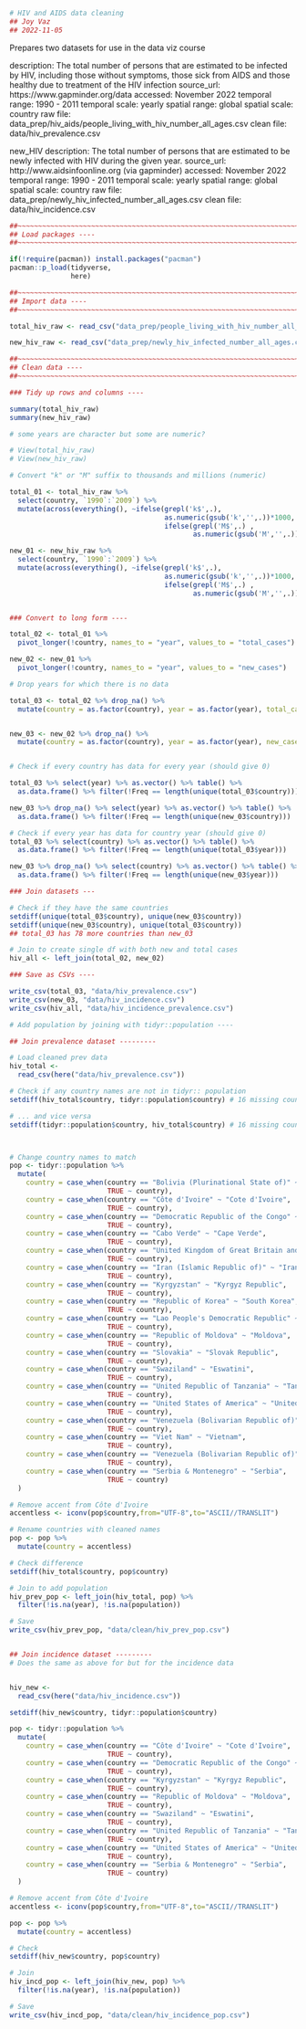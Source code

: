 
```r
# HIV and AIDS data cleaning
## Joy Vaz
## 2022-11-05
```

Prepares two datasets for use in the data viz course

description: The total number of persons that are estimated to be infected by HIV, including those without symptoms, those sick from AIDS and those healthy due to treatment of the HIV infection
source_url: https://www.gapminder.org/data
accessed: November 2022
temporal range: 1990 - 2011
temporal scale: yearly
spatial range: global
spatial scale: country
raw file: data_prep/hiv_aids/people_living_with_hiv_number_all_ages.csv
clean file: data/hiv_prevalence.csv

new_HIV 
description: The total number of persons that are estimated to be newly infected with HIV during the given year.
source_url: http://www.aidsinfoonline.org (via gapminder)
accessed: November 2022
temporal range: 1990 - 2011
temporal scale: yearly
spatial range: global
spatial scale: country
raw file: data_prep/newly_hiv_infected_number_all_ages.csv
clean file: data/hiv_incidence.csv

```r
##~~~~~~~~~~~~~~~~~~~~~~~~~~~~~~~~~~~~~~~~~~~~~~~~~~~~~~~~~~~~~~~~~~~~~~~~~~~~~~
## Load packages ----
##~~~~~~~~~~~~~~~~~~~~~~~~~~~~~~~~~~~~~~~~~~~~~~~~~~~~~~~~~~~~~~~~~~~~~~~~~~~~~~

if(!require(pacman)) install.packages("pacman")
pacman::p_load(tidyverse,
               here)

##~~~~~~~~~~~~~~~~~~~~~~~~~~~~~~~~~~~~~~~~~~~~~~~~~~~~~~~~~~~~~~~~~~~~~~~~~~~~~~
## Import data ----
##~~~~~~~~~~~~~~~~~~~~~~~~~~~~~~~~~~~~~~~~~~~~~~~~~~~~~~~~~~~~~~~~~~~~~~~~~~~~~~

total_hiv_raw <- read_csv("data_prep/people_living_with_hiv_number_all_ages.csv")

new_hiv_raw <- read_csv("data_prep/newly_hiv_infected_number_all_ages.csv")

##~~~~~~~~~~~~~~~~~~~~~~~~~~~~~~~~~~~~~~~~~~~~~~~~~~~~~~~~~~~~~~~~~~~~~~~~~~~~~~
## Clean data ----
##~~~~~~~~~~~~~~~~~~~~~~~~~~~~~~~~~~~~~~~~~~~~~~~~~~~~~~~~~~~~~~~~~~~~~~~~~~~~~~

### Tidy up rows and columns ----

summary(total_hiv_raw) 
summary(new_hiv_raw)

# some years are character but some are numeric?

# View(total_hiv_raw)
# View(new_hiv_raw)

# Convert "k" or "M" suffix to thousands and millions (numeric)

total_01 <- total_hiv_raw %>% 
  select(country, `1990`:`2009`) %>% 
  mutate(across(everything(), ~ifelse(grepl('k$',.), 
                                      as.numeric(gsub('k','',.))*1000,
                                      ifelse(grepl('M$',.) ,
                                             as.numeric(gsub('M','',.))*1000000,.)))) 

new_01 <- new_hiv_raw %>% 
  select(country, `1990`:`2009`) %>% 
  mutate(across(everything(), ~ifelse(grepl('k$',.), 
                                      as.numeric(gsub('k','',.))*1000,
                                      ifelse(grepl('M$',.) ,
                                             as.numeric(gsub('M','',.))*1000000,.))))


### Convert to long form ----

total_02 <- total_01 %>% 
  pivot_longer(!country, names_to = "year", values_to = "total_cases")

new_02 <- new_01 %>% 
  pivot_longer(!country, names_to = "year", values_to = "new_cases")

# Drop years for which there is no data

total_03 <- total_02 %>% drop_na() %>% 
  mutate(country = as.factor(country), year = as.factor(year), total_cases = as.numeric(total_cases))


new_03 <- new_02 %>% drop_na() %>% 
  mutate(country = as.factor(country), year = as.factor(year), new_cases = as.numeric(new_cases))


# Check if every country has data for every year (should give 0)

total_03 %>% select(year) %>% as.vector() %>% table() %>% 
  as.data.frame() %>% filter(!Freq == length(unique(total_03$country)))

new_03 %>% drop_na() %>% select(year) %>% as.vector() %>% table() %>% 
  as.data.frame() %>% filter(!Freq == length(unique(new_03$country)))

# Check if every year has data for country year (should give 0)
total_03 %>% select(country) %>% as.vector() %>% table() %>% 
  as.data.frame() %>% filter(!Freq == length(unique(total_03$year)))

new_03 %>% drop_na() %>% select(country) %>% as.vector() %>% table() %>% 
  as.data.frame() %>% filter(!Freq == length(unique(new_03$year)))

### Join datasets ---

# Check if they have the same countries
setdiff(unique(total_03$country), unique(new_03$country))
setdiff(unique(new_03$country), unique(total_03$country))
## total_03 has 78 more countries than new_03

# Join to create single df with both new and total cases
hiv_all <- left_join(total_02, new_02)

### Save as CSVs ----

write_csv(total_03, "data/hiv_prevalence.csv")
write_csv(new_03, "data/hiv_incidence.csv")
write_csv(hiv_all, "data/hiv_incidence_prevalence.csv")

# Add population by joining with tidyr::population ----

## Join prevalence dataset ---------

# Load cleaned prev data
hiv_total <- 
  read_csv(here("data/hiv_prevalence.csv"))

# Check if any country names are not in tidyr:: population
setdiff(hiv_total$country, tidyr::population$country) # 16 missing countries

# ... and vice versa
setdiff(tidyr::population$country, hiv_total$country) # 16 missing countries



# Change country names to match
pop <- tidyr::population %>% 
  mutate(
    country = case_when(country == "Bolivia (Plurinational State of)" ~ "Bolivia",
                        TRUE ~ country),
    country = case_when(country == "Côte d'Ivoire" ~ "Cote d'Ivoire",
                        TRUE ~ country),
    country = case_when(country == "Democratic Republic of the Congo" ~ "Congo, Rep.",
                        TRUE ~ country),
    country = case_when(country == "Cabo Verde" ~ "Cape Verde",
                        TRUE ~ country),
    country = case_when(country == "United Kingdom of Great Britain and Northern Ireland" ~ "United Kingdom",
                        TRUE ~ country),
    country = case_when(country == "Iran (Islamic Republic of)" ~ "Iran",
                        TRUE ~ country),
    country = case_when(country == "Kyrgyzstan" ~ "Kyrgyz Republic",
                        TRUE ~ country),
    country = case_when(country == "Republic of Korea" ~ "South Korea",
                        TRUE ~ country),
    country = case_when(country == "Lao People's Democratic Republic" ~ "Lao",
                        TRUE ~ country),
    country = case_when(country == "Republic of Moldova" ~ "Moldova",
                        TRUE ~ country),
    country = case_when(country == "Slovakia" ~ "Slovak Republic",
                        TRUE ~ country),
    country = case_when(country == "Swaziland" ~ "Eswatini",
                        TRUE ~ country),
    country = case_when(country == "United Republic of Tanzania" ~ "Tanzania",
                        TRUE ~ country),
    country = case_when(country == "United States of America" ~ "United States",
                        TRUE ~ country),
    country = case_when(country == "Venezuela (Bolivarian Republic of)" ~ "Venezuela",
                        TRUE ~ country),
    country = case_when(country == "Viet Nam" ~ "Vietnam",
                        TRUE ~ country),
    country = case_when(country == "Venezuela (Bolivarian Republic of)" ~ "Venezuela",
                        TRUE ~ country),
    country = case_when(country == "Serbia & Montenegro" ~ "Serbia",
                        TRUE ~ country)
  )

# Remove accent from Côte d'Ivoire
accentless <- iconv(pop$country,from="UTF-8",to="ASCII//TRANSLIT")

# Rename countries with cleaned names
pop <- pop %>% 
  mutate(country = accentless)

# Check difference
setdiff(hiv_total$country, pop$country)

# Join to add population
hiv_prev_pop <- left_join(hiv_total, pop) %>% 
  filter(!is.na(year), !is.na(population))

# Save
write_csv(hiv_prev_pop, "data/clean/hiv_prev_pop.csv")


## Join incidence dataset ---------
# Does the same as above for but for the incidence data


hiv_new <- 
  read_csv(here("data/hiv_incidence.csv"))

setdiff(hiv_new$country, tidyr::population$country)

pop <- tidyr::population %>% 
  mutate(
    country = case_when(country == "Côte d'Ivoire" ~ "Cote d'Ivoire",
                        TRUE ~ country),
    country = case_when(country == "Democratic Republic of the Congo" ~ "Congo, Rep.",
                        TRUE ~ country),
    country = case_when(country == "Kyrgyzstan" ~ "Kyrgyz Republic",
                        TRUE ~ country),
    country = case_when(country == "Republic of Moldova" ~ "Moldova",
                        TRUE ~ country),
    country = case_when(country == "Swaziland" ~ "Eswatini",
                        TRUE ~ country),
    country = case_when(country == "United Republic of Tanzania" ~ "Tanzania",
                        TRUE ~ country),
    country = case_when(country == "United States of America" ~ "United States",
                        TRUE ~ country),
    country = case_when(country == "Serbia & Montenegro" ~ "Serbia",
                        TRUE ~ country)
  )

# Remove accent from Côte d'Ivoire
accentless <- iconv(pop$country,from="UTF-8",to="ASCII//TRANSLIT")

pop <- pop %>% 
  mutate(country = accentless)

# Check
setdiff(hiv_new$country, pop$country)

# Join
hiv_incd_pop <- left_join(hiv_new, pop) %>% 
  filter(!is.na(year), !is.na(population))

# Save
write_csv(hiv_incd_pop, "data/clean/hiv_incidence_pop.csv")
```

